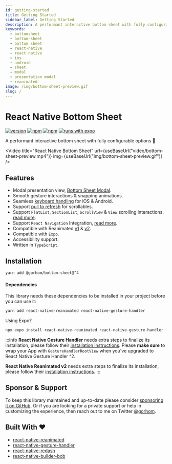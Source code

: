 ```yaml
---
id: getting-started
title: Getting Started
sidebar_label: Getting Started
description: A performant interactive bottom sheet with fully configurable options 🚀
keywords:
  - bottomsheet
  - bottom-sheet
  - bottom sheet
  - react-native
  - react native
  - ios
  - android
  - sheet
  - modal
  - presentation modal
  - reanimated
image: /img/bottom-sheet-preview.gif
slug: /
---
```


# React Native Bottom Sheet

[![version](https://img.shields.io/github/package-json/v/gorhom/react-native-bottom-sheet/master?label=version&style=flat-square)](https://www.npmjs.com/package/@gorhom/bottom-sheet) [![npm](https://img.shields.io/npm/l/@gorhom/bottom-sheet?style=flat-square)](https://www.npmjs.com/package/@gorhom/bottom-sheet) [![npm](https://img.shields.io/badge/types-included-blue?style=flat-square)](https://www.npmjs.com/package/@gorhom/bottom-sheet) [![runs with expo](https://img.shields.io/badge/Runs%20with%20Expo-4630EB.svg?style=flat-square&logo=EXPO&labelColor=f3f3f3&logoColor=000)](https://expo.io/)

A performant interactive bottom sheet with fully configurable options 🚀


<Video
	title="React Native Bottom Sheet"
	url={useBaseUrl("video/bottom-sheet-preview.mp4")}
	img={useBaseUrl("img/bottom-sheet-preview.gif")}
/>

## Features

- Modal presentation view, [Bottom Sheet Modal](./modal).
- Smooth gesture interactions & snapping animations.
- Seamless [keyboard handling](./keyboard-handling) for iOS & Android.
- Support [pull to refresh](./pull-to-refresh) for scrollables.
- Support `FlatList`, `SectionList`, `ScrollView` & `View` scrolling interactions. [read more](./scrollables).
- Support `React Navigation` Integration, [read more](./react-navigation-integration).
- Compatible with Reanimated [v1](./v2) & [v2](./).
- Compatible with `Expo`.
- Accessibility support.
- Written in `TypeScript`.

## Installation

```bash
yarn add @gorhom/bottom-sheet@^4
```

#### Dependencies

This library needs these dependencies to be installed in your project before you can use it:

```bash
yarn add react-native-reanimated react-native-gesture-handler
```

Using Expo?

```bash
npx expo install react-native-reanimated react-native-gesture-handler
```

:::info
**React Native Gesture Handler** needs extra steps to finalize its installation, please follow their [installation instructions](https://docs.swmansion.com/react-native-gesture-handler/docs/installation). Please **make sure** to wrap your App with `GestureHandlerRootView` when you've upgraded to React Native Gesture Handler ^2.

**React Native Reanimated v2** needs extra steps to finalize its installation, please follow their [installation instructions](https://docs.swmansion.com/react-native-reanimated/docs/fundamentals/getting-started).
:::

## Sponsor & Support

To keep this library maintained and up-to-date please consider [sponsoring it on GitHub](https://github.com/sponsors/gorhom). Or if you are looking for a private support or help in customizing the experience, then reach out to me on Twitter [@gorhom](https://twitter.com/gorhom).

## Built With ❤️

- [react-native-reanimated](https://github.com/software-mansion/react-native-reanimated)
- [react-native-gesture-handler](https://github.com/software-mansion/react-native-gesture-handler)
- [react-native-redash](https://github.com/wcandillon/react-native-redash)
- [react-native-builder-bob](https://github.com/callstack/react-native-builder-bob)
